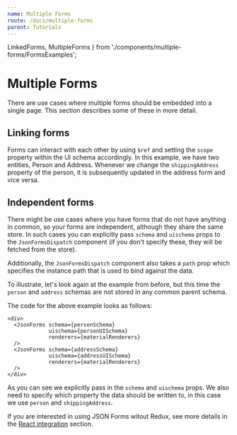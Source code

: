 ```yaml
---
name: Multiple Forms
route: /docs/multiple-forms
parent: Tutorials
---
```


  LinkedForms,
  MultipleForms
} from './components/multiple-forms/FormsExamples';

# Multiple Forms

There are use cases where multiple forms should be embedded into a single page. This section
describes some of these in more detail.

## Linking forms

Forms can interact with each other by using `$ref` and setting the `scope` property within the UI schema
accordingly. In this example, we have two entities, Person and Address. Whenever we change
the `shippingAddress` property of the person, it is subsequently updated in the address form and vice versa.

<LinkedForms />

## Independent forms

There might be use cases where you have forms that do not have anything in common, so your forms are independent, although they share the same store. In such cases
you can explicitly pass `schema` and `uischema` props to the `JsonFormsDispatch` component
(if you don't specify these, they will be fetched from the store).

Additionally, the `JsonFormsDispatch` component also takes a `path` prop which specifies
the instance path that is used to bind against the data.

To illustrate, let's look again at the example from before, but this time
the `person` and `address` schemas are not stored in any common parent schema.

<MultipleForms />

The code for the above example looks as follows:

```
<div>
  <JsonForms schema={personSchema}
             uischema={personUISchema}
             renderers={materialRenderers}
  />
  <JsonForms schema={addressSchema}
             uischema={addressUISchema}
             renderers={materialRenderers}
  />
</div>
```

As you can see we explicitly pass in the `schema` and `uischema` props.
We also need to specify which property the data should be written to, in this case we
use `person` and `shippingAddress`.

If you are interested in using JSON Forms witout Redux, see more details in the [React integration](/docs/react) section.
